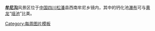 '''[[牟尼沟]]'''风景区位于[[中国]][[四川]][[松潘]]县西南牟尼乡镜内，其中的钙化池[[瀑布]]可与[[黄龙]]“[[瑶池]]”比美。
<noinclude>[[Category:每周图片模板]]</noinclude>